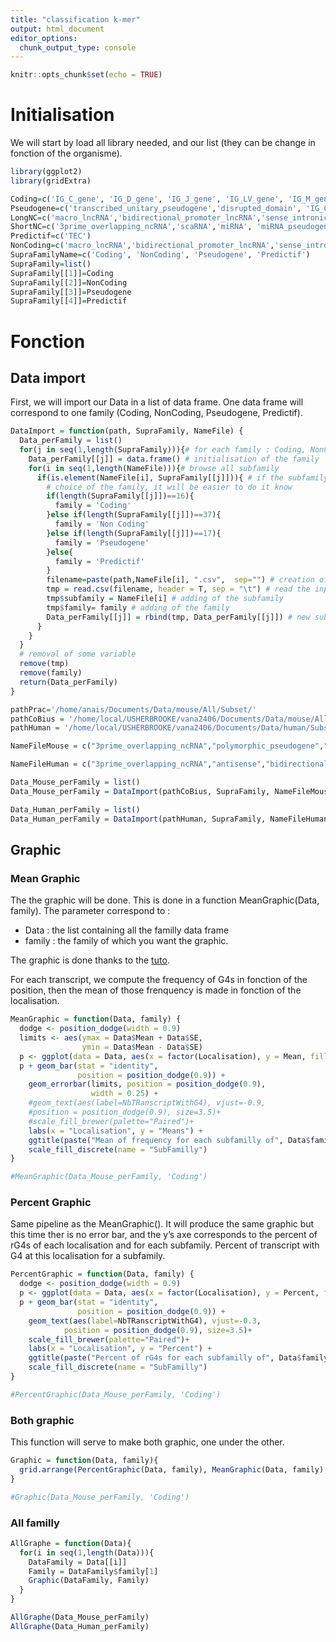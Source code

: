 ```yaml
---
title: "classification k-mer"
output: html_document
editor_options: 
  chunk_output_type: console
---
```


```r
knitr::opts_chunk$set(echo = TRUE)
```

# Initialisation

We will start by load all library needed, and our list (they can be change in fonction of the organisme).

```r
library(ggplot2)
library(gridExtra)
```


```r
Coding=c('IG_C_gene', 'IG_D_gene', 'IG_J_gene', 'IG_LV_gene', 'IG_M_gene', 'IG_V_gene', 'IG_Z_gene', 'nonsense_mediated_decay', 'nontranslating_CDS', 'non_stop_decay', 'protein_coding', 'TR_C_gene', 'TR_D_gene', 'TR_gene', 'TR_J_gene', 'TR_V_gene')
Pseudogene=c('transcribed_unitary_pseudogene','disrupted_domain', 'IG_C_pseudogene', 'IG_J_pseudogene', 'IG_pseudogene', 'IG_V_pseudogene', 'processed_pseudogene', 'pseudogene', 'transcribed_processed_pseudogene', 'transcribed_unprocessed_pseudogene', 'translated_processed_pseudogene', 'translated_unprocessed_pseudogene', 'TR_J_pseudogene', 'TR_V_pseudogene', 'unitary_pseudogene', 'unprocessed_pseudogene','polymorphic_pseudogene')
LongNC=c('macro_lncRNA','bidirectional_promoter_lncRNA','sense_intronic','3prime_overlapping_ncRNA','ambiguous_orf','antisense','lincRNA','ncrna_host','non_coding','processed_transcript','retained_intron','sense_overlapping')
ShortNC=c('3prime_overlapping_ncRNA','scaRNA','miRNA', 'miRNA_pseudogene', 'misc_RNA', 'misc_RNA_pseudogene', 'Mt_rRNA' ,'Mt_tRNA', 'Mt_tRNA_pseudogene', 'ncRNA', 'pre_miRNA', 'RNase_MRP_RNA', 'RNase_P_RNA', 'rRNA', 'rRNA_pseudogene', 'scRNA_pseudogene', 'snlRNA', 'snoRNA', 'snoRNA_pseudogene', 'snRNA', 'snRNA_pseudogene', 'SRP_RNA', 'tmRNA', 'tRNA', 'tRNA_pseudogene')
Predictif=c('TEC')
NonCoding=c('macro_lncRNA','bidirectional_promoter_lncRNA','sense_intronic','3prime_overlapping_ncRNA','ambiguous_orf','antisense','lincRNA','ncrna_host','non_coding','processed_transcript','retained_intron','sense_overlapping','3prime_overlapping_ncRNA','scaRNA','miRNA', 'miRNA_pseudogene', 'misc_RNA', 'misc_RNA_pseudogene', 'Mt_rRNA' ,'Mt_tRNA', 'Mt_tRNA_pseudogene', 'ncRNA', 'pre_miRNA', 'RNase_MRP_RNA', 'RNase_P_RNA', 'rRNA', 'rRNA_pseudogene', 'scRNA_pseudogene', 'snlRNA', 'snoRNA', 'snoRNA_pseudogene', 'snRNA', 'snRNA_pseudogene', 'SRP_RNA', 'tmRNA', 'tRNA', 'tRNA_pseudogene')
SupraFamilyName=c('Coding', 'NonCoding', 'Pseudogene', 'Predictif')
SupraFamily=list()
SupraFamily[[1]]=Coding
SupraFamily[[2]]=NonCoding
SupraFamily[[3]]=Pseudogene
SupraFamily[[4]]=Predictif
```

# Fonction

## Data import

First, we will import our Data in a list of data frame. One data frame will correspond to one family (Coding, NonCoding, Pseudogene, Predictif).

```r
DataImport = function(path, SupraFamily, NameFile) {
  Data_perFamily = list()
  for(j in seq(1,length(SupraFamily))){# for each family : Coding, NonCoding, Pseudogene, Predictif
    Data_perFamily[[j]] = data.frame() # initialisation of the family
    for(i in seq(1,length(NameFile))){# browse all subfamily
      if(is.element(NameFile[i], SupraFamily[[j]])){ # if the subfamily is in the family
        # choice of the family, it will be easier to do it know
        if(length(SupraFamily[[j]])==16){
          family = 'Coding'
        }else if(length(SupraFamily[[j]])==37){
          family = 'Non Coding'
        }else if(length(SupraFamily[[j]])==17){
          family = 'Pseudogene'
        }else{
          family = 'Predictif'
        }
        filename=paste(path,NameFile[i], ".csv",  sep="") # creation of the input filename
        tmp = read.csv(filename, header = T, sep = "\t") # read the input file in a tmp
        tmp$subfamily = NameFile[i] # adding of the subfamily
        tmp$family= family # adding of the family
        Data_perFamily[[j]] = rbind(tmp, Data_perFamily[[j]]) # new subfamily add next to the other
      }
    }
  }
  # removal of some variable
  remove(tmp)
  remove(family)
  return(Data_perFamily)
}

pathPrac='/home/anais/Documents/Data/mouse/All/Subset/'
pathCoBius = '/home/local/USHERBROOKE/vana2406/Documents/Data/mouse/All/Subset/'
pathHuman = '/home/local/USHERBROOKE/vana2406/Documents/Data/human/Subset/'

NameFileMouse = c("3prime_overlapping_ncRNA","polymorphic_pseudogene","transcribed_processed_pseudogene","bidirectional_promoter_lncRNA","processed_pseudogene","transcribed_unitary_pseudogene","IG_C_gene","processed_transcript","transcribed_unprocessed_pseudogene","IG_V_gene","protein_coding","translated_processed_pseudogene","IG_V_pseudogene","pseudogene","TR_C_gene","lincRNA","retained_intron","TR_V_gene","macro_lncRNA","rRNA","TR_V_pseudogene","miRNA","sense_intronic","unitary_pseudogene","misc_RNA","sense_overlapping","unprocessed_pseudogene","nonsense_mediated_decay","snoRNA","non_stop_decay","TEC")

NameFileHuman = c("3prime_overlapping_ncRNA","antisense","bidirectional_promoter_lncRNA","IG_C_gene","IG_C_pseudogene","IG_V_gene","IG_V_geneUTR","IG_V_pseudogene","lincRNA","macro_lncRNA","miRNA","misc_RNA","non_coding","nonsense_mediated_decay","nonsense_mediated_decayUTR","non_stop_decay","non_stop_decayUTR","polymorphic_pseudogene","processed_pseudogene","processed_transcript","protein_coding","protein_codingUTR","pseudogene","retained_intron","rRNA","sense_intronic","sense_overlapping","TEC","transcribed_processed_pseudogene","transcribed_unitary_pseudogene","transcribed_unprocessed_pseudogene","TR_C_gene","TR_V_gene","TR_V_geneUTR","TR_V_pseudogene","unitary_pseudogene","unprocessed_pseudogene")

Data_Mouse_perFamily = list()
Data_Mouse_perFamily = DataImport(pathCoBius, SupraFamily, NameFileMouse)

Data_Human_perFamily = list()
Data_Human_perFamily = DataImport(pathHuman, SupraFamily, NameFileHuman)

```

## Graphic

### Mean Graphic

The the graphic will be done. This is done in a function MeanGraphic(Data, family). The parameter correspond to :

* Data : the list containing all the familly data frame
* family : the family of which you want the graphic.

The graphic is done thanks to the [tuto](https://datascienceplus.com/building-barplots-with-error-bars/).

For each transcript, we compute the frequency of G4s in fonction of the position, then the mean of those frenquency is made in fonction of the localisation.

```r
MeanGraphic = function(Data, family) {
  dodge <- position_dodge(width = 0.9)
  limits <- aes(ymax = Data$Mean + Data$SE,
                ymin = Data$Mean - Data$SE)
  p <- ggplot(data = Data, aes(x = factor(Localisation), y = Mean, fill =subfamily))
  p + geom_bar(stat = "identity",
               position = position_dodge(0.9)) +
    geom_errorbar(limits, position = position_dodge(0.9),
                  width = 0.25) +
    #geom_text(aes(label=NbTRanscriptWithG4), vjust=-0.9,
    #position = position_dodge(0.9), size=3.5)+
    #scale_fill_brewer(palette="Paired")+
    labs(x = "Localisation", y = "Means") +
    ggtitle(paste("Mean of frequency for each subfamilly of", Data$family[1], "family", sep = " ")) +
    scale_fill_discrete(name = "SubFamilly")
}

#MeanGraphic(Data_Mouse_perFamily, 'Coding')
```

### Percent Graphic

Same pipeline as the MeanGraphic(). It will produce the same graphic but this time ther is no error bar, and the y's axe corresponds to the percent of rG4s of each localisation and for each subfamily. Percent of transcript with G4 at this localisation for a subfamily.

```r
PercentGraphic = function(Data, family) {
  dodge <- position_dodge(width = 0.9)
  p <- ggplot(data = Data, aes(x = factor(Localisation), y = Percent, fill =paste(subfamily, " (",NbTRanscript,")", sep = "")))
  p + geom_bar(stat = "identity",
               position = position_dodge(0.9)) +
    geom_text(aes(label=NbTRanscriptWithG4), vjust=-0.3,
            position = position_dodge(0.9), size=3.5)+
    scale_fill_brewer(palette="Paired")+
    labs(x = "Localisation", y = "Percent") +
    ggtitle(paste("Percent of rG4s for each subfamilly of", Data$family[1], "family", sep = " ")) +
    scale_fill_discrete(name = "SubFamilly")
}

#PercentGraphic(Data_Mouse_perFamily, 'Coding')
```

### Both graphic

This function will serve to make both graphic, one under the other.

```r
Graphic = function(Data, family){
  grid.arrange(PercentGraphic(Data, family), MeanGraphic(Data, family), nrow=2)
}

#Graphic(Data_Mouse_perFamily, 'Coding')
```

### All familly

```r
AllGraphe = function(Data){
  for(i in seq(1,length(Data))){
    DataFamily = Data[[i]]
    Family = DataFamily$family[1]
    Graphic(DataFamily, Family)
  }
}

AllGraphe(Data_Mouse_perFamily)
AllGraphe(Data_Human_perFamily)
```

